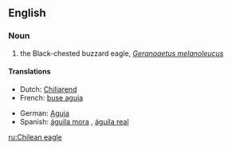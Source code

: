 ==English==

===Noun===
{{en-noun|sg=[[Chilean]] [[eagle]]}}

# the Black-chested buzzard eagle, ''[[Geranoaetus melanoleucus]]''

====Translations====
{{trans-top|the Black-chested buzzard eagle, Geranoaetus melanoleucus}}
* Dutch: [[Chiliarend]] {{m}}
* French: [[buse aguia]]
{{trans-mid}}
* German: [[Aguja]]
* Spanish: [[águila mora]] {{m}}, [[águila real]]
{{trans-bottom}}

[[ru:Chilean eagle]]
